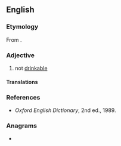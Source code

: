 ==English==

===Etymology===
From {{af|en|in-|alt1=im-|potable}}.

===Adjective===
{{en-adj|-}}

# {{lb|en|rare}} not [[drinkable]]
#: {{syn|en|undrinkable}}
#: {{ant|en|drinkable|potable}}

====Translations====
{{trans-see|not drinkable|undrinkable}}

===References===
* ''Oxford English Dictionary'', 2nd ed., 1989.

===Anagrams===
* {{anagrams|en|a=abeilmopt|pilot beam}}